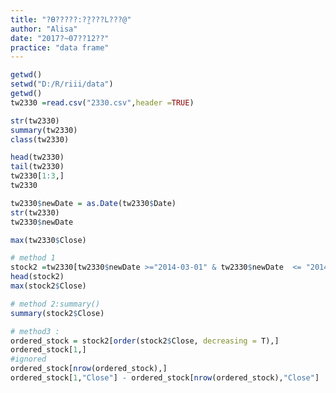 ```yaml
---
title: "?Ѳ?????:?̰????L???@"
author: "Alisa"
date: "2017?~07??12??"
practice: "data frame"
---
```

```R
getwd()
setwd("D:/R/riii/data")
getwd()
tw2330 =read.csv("2330.csv",header =TRUE)

str(tw2330)
summary(tw2330)
class(tw2330)

head(tw2330)
tail(tw2330)
tw2330[1:3,]
tw2330

tw2330$newDate = as.Date(tw2330$Date)
str(tw2330)
tw2330$newDate

max(tw2330$Close)
```

```R
# method 1
stock2 =tw2330[tw2330$newDate >="2014-03-01" & tw2330$newDate  <= "2014-08-31",]
head(stock2)
max(stock2$Close)

# method 2:summary()
summary(stock2$Close)

# method3 :
ordered_stock = stock2[order(stock2$Close, decreasing = T),]
ordered_stock[1,]
#ignored
ordered_stock[nrow(ordered_stock),]
ordered_stock[1,"Close"] - ordered_stock[nrow(ordered_stock),"Close"]
```
